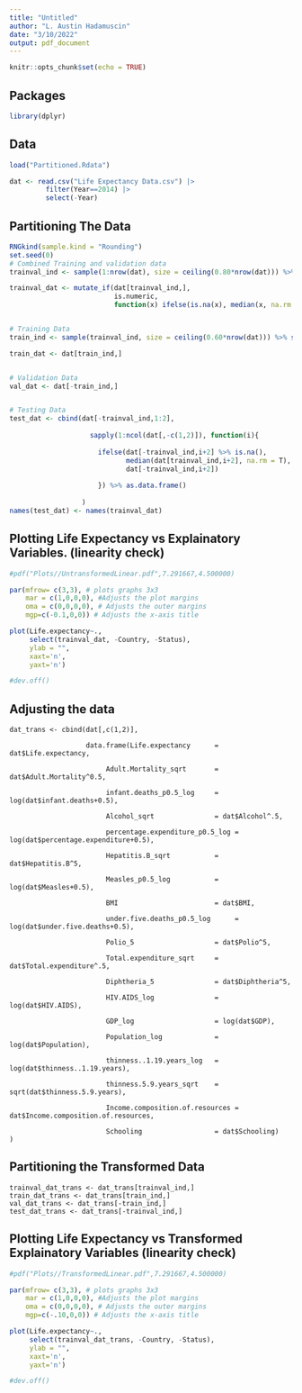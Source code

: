 ```yaml
---
title: "Untitled"
author: "L. Austin Hadamuscin"
date: "3/10/2022"
output: pdf_document
---
```


```r
knitr::opts_chunk$set(echo = TRUE)
```


## Packages
```r
library(dplyr)
```


## Data

```r
load("Partitioned.Rdata")
```

```r
dat <- read.csv("Life Expectancy Data.csv") |>
         filter(Year==2014) |>
         select(-Year)
```

## Partitioning The Data
```r
RNGkind(sample.kind = "Rounding")
set.seed(0)
# Combined Training and validation data
trainval_ind <- sample(1:nrow(dat), size = ceiling(0.80*nrow(dat))) %>% sort()

trainval_dat <- mutate_if(dat[trainval_ind,],
                          is.numeric,
                          function(x) ifelse(is.na(x), median(x, na.rm = T), x))


# Training Data
train_ind <- sample(trainval_ind, size = ceiling(0.60*nrow(dat))) %>% sort()

train_dat <- dat[train_ind,]


# Validation Data
val_dat <- dat[-train_ind,]


# Testing Data
test_dat <- cbind(dat[-trainval_ind,1:2],
                        
                    sapply(1:ncol(dat[,-c(1,2)]), function(i){
                      
                      ifelse(dat[-trainval_ind,i+2] %>% is.na(), 
                             median(dat[trainval_ind,i+2], na.rm = T), 
                             dat[-trainval_ind,i+2])
                      
                      }) %>% as.data.frame()
                    
                  )
names(test_dat) <- names(trainval_dat)
```


## Plotting Life Expectancy vs Explainatory Variables. (linearity check)
```r
#pdf("Plots//UntransformedLinear.pdf",7.291667,4.500000)

par(mfrow= c(3,3), # plots graphs 3x3
    mar = c(1,0,0,0), #Adjusts the plot margins
    oma = c(0,0,0,0), # Adjusts the outer margins
    mgp=c(-0.1,0,0)) # Adjusts the x-axis title 

plot(Life.expectancy~., 
     select(trainval_dat, -Country, -Status),
     ylab = "",
     xaxt='n',
     yaxt='n')

#dev.off()
```



## Adjusting the data
```{}
dat_trans <- cbind(dat[,c(1,2)],
                   
                   data.frame(Life.expectancy      = dat$Life.expectancy,
                        
                        Adult.Mortality_sqrt       = dat$Adult.Mortality^0.5,
                        
                        infant.deaths_p0.5_log     = log(dat$infant.deaths+0.5),
                        
                        Alcohol_sqrt               = dat$Alcohol^.5,
                        
                        percentage.expenditure_p0.5_log = log(dat$percentage.expenditure+0.5),
                        
                        Hepatitis.B_sqrt           = dat$Hepatitis.B^5,
                        
                        Measles_p0.5_log           = log(dat$Measles+0.5),
                        
                        BMI                        = dat$BMI,
                        
                        under.five.deaths_p0.5_log      = log(dat$under.five.deaths+0.5),
                        
                        Polio_5                    = dat$Polio^5,
                        
                        Total.expenditure_sqrt     = dat$Total.expenditure^.5,
                        
                        Diphtheria_5               = dat$Diphtheria^5,
                        
                        HIV.AIDS_log               = log(dat$HIV.AIDS),
                        
                        GDP_log                    = log(dat$GDP),
                        
                        Population_log             = log(dat$Population),
                        
                        thinness..1.19.years_log   = log(dat$thinness..1.19.years),
                        
                        thinness.5.9.years_sqrt    = sqrt(dat$thinness.5.9.years),
                        
                        Income.composition.of.resources = dat$Income.composition.of.resources,
                        
                        Schooling                  = dat$Schooling)
)
```

## Partitioning the Transformed Data
```{}
trainval_dat_trans <- dat_trans[trainval_ind,]
train_dat_trans <- dat_trans[train_ind,]
val_dat_trans <- dat_trans[-train_ind,]
test_dat_trans <- dat_trans[-trainval_ind,]
```

## Plotting Life Expectancy vs Transformed Explainatory Variables (linearity check)
```r
#pdf("Plots//TransformedLinear.pdf",7.291667,4.500000)

par(mfrow= c(3,3), # plots graphs 3x3
    mar = c(1,0,0,0), #Adjusts the plot margins
    oma = c(0,0,0,0), # Adjusts the outer margins
    mgp=c(-.10,0,0)) # Adjusts the x-axis title 

plot(Life.expectancy~., 
     select(trainval_dat_trans, -Country, -Status),
     ylab = "",
     xaxt='n',
     yaxt='n')

#dev.off()
```




